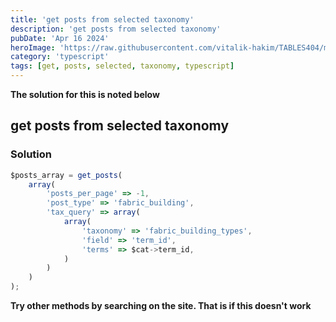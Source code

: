 ```yaml
---
title: 'get posts from selected taxonomy'
description: 'get posts from selected taxonomy'
pubDate: 'Apr 16 2024'
heroImage: 'https://raw.githubusercontent.com/vitalik-hakim/TABLES404/main/error_b/typescript.png'
category: 'typescript'
tags: [get, posts, selected, taxonomy, typescript]
---
```


**The solution for this is noted below**

## get posts from selected taxonomy

### Solution

```typescript
$posts_array = get_posts(
    array(
        'posts_per_page' => -1,
        'post_type' => 'fabric_building',
        'tax_query' => array(
            array(
                'taxonomy' => 'fabric_building_types',
                'field' => 'term_id',
                'terms' => $cat->term_id,
            )
        )
    )
);
```

**Try other methods by searching on the site. That is if this doesn't work**
